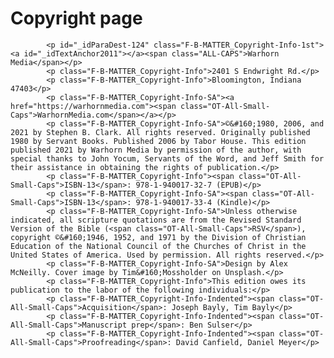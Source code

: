 # Copyright page {-}
			<p id="_idParaDest-124" class="F-B-MATTER_Copyright-Info-1st"><a id="_idTextAnchor2011"></a><span class="ALL-CAPS">Warhorn Media</span></p>
			<p class="F-B-MATTER_Copyright-Info">2401 S Endwright Rd.</p>
			<p class="F-B-MATTER_Copyright-Info">Bloomington, Indiana 47403</p>
			<p class="F-B-MATTER_Copyright-Info-SA"><a href="https://warhornmedia.com"><span class="OT-All-Small-Caps">WarhornMedia.com</span></a></p>
			<p class="F-B-MATTER_Copyright-Info-SA">©&#160;1980, 2006, and 2021 by Stephen B. Clark. All rights reserved. Originally published 1980 by Servant Books. Published 2006 by Tabor House. This edition published 2021 by Warhorn Media by permission of the author, with special thanks to John Yocum, Servants of the Word, and Jeff Smith for their assistance in obtaining the rights of publication.</p>
			<p class="F-B-MATTER_Copyright-Info"><span class="OT-All-Small-Caps">ISBN-13</span>: 978-1-940017-32-7 (EPUB)</p>
			<p class="F-B-MATTER_Copyright-Info-SA"><span class="OT-All-Small-Caps">ISBN-13</span>: 978-1-940017-33-4 (Kindle)</p>
			<p class="F-B-MATTER_Copyright-Info-SA">Unless otherwise indicated, all scripture quotations are from the Revised Standard Version of the Bible (<span class="OT-All-Small-Caps">RSV</span>), copyright ©&#160;1946, 1952, and 1971 by the Division of Christian Education of the National Council of the Churches of Christ in the United States of America. Used by permission. All rights reserved.</p>
			<p class="F-B-MATTER_Copyright-Info-SA">Design by Alex McNeilly. Cover image by Tim&#160;Mossholder on Unsplash.</p>
			<p class="F-B-MATTER_Copyright-Info">This edition owes its publication to the labor of the following individuals:</p>
			<p class="F-B-MATTER_Copyright-Info-Indented"><span class="OT-All-Small-Caps">Acquisition</span>: Joseph Bayly, Tim Bayly</p>
			<p class="F-B-MATTER_Copyright-Info-Indented"><span class="OT-All-Small-Caps">Manuscript prep</span>: Ben Sulser</p>
			<p class="F-B-MATTER_Copyright-Info-Indented"><span class="OT-All-Small-Caps">Proofreading</span>: David Canfield, Daniel Meyer</p>
